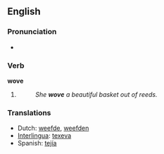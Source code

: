 ==English==

===Pronunciation===
*{{IPA|/'wəʊv/}}

===Verb===
'''wove'''

# {{simple past of|weave}}
#:''She '''wove''' a beautiful basket out of reeds.'' 

===Translations===
*Dutch: [[weefde]], [[weefden]]
*[[Interlingua]]: [[texeva]]
*Spanish: [[tejía]]
